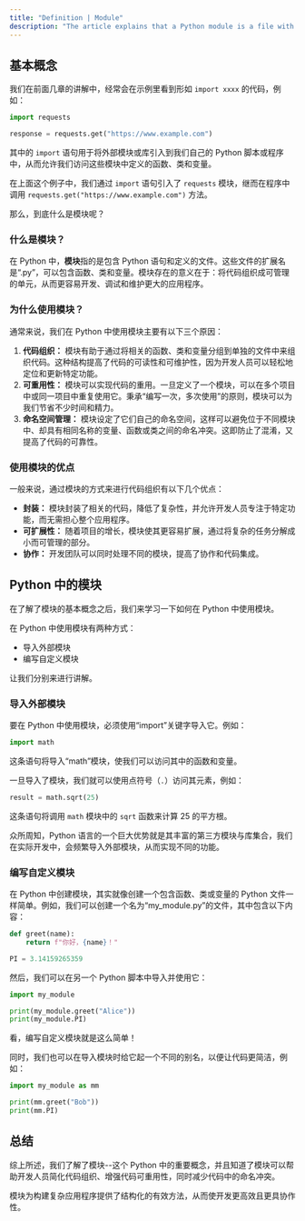 ```yaml
---
title: "Definition | Module"
description: "The article explains that a Python module is a file with Python code, including functions, classes, and variables, which helps in organizing and reusing code efficiently. It highlights that modules improve code readability, maintainability, and prevent naming conflicts by creating distinct namespaces. The article also describes how to import existing modules and create custom ones, emphasizing the role of modules in making code management easier and supporting collaboration in development projects."
---
```


## 基本概念

我们在前面几章的讲解中，经常会在示例里看到形如 `import xxxx` 的代码，例如：

```python
import requests

response = requests.get("https://www.example.com")
```

其中的 `import` 语句用于将外部模块或库引入到我们自己的 Python 脚本或程序中，从而允许我们访问这些模块中定义的函数、类和变量。

在上面这个例子中，我们通过 `import` 语句引入了 `requests` 模块，继而在程序中调用 `requests.get("https://www.example.com")` 方法。

那么，到底什么是模块呢？

### 什么是模块？

在 Python 中，**模块**指的是包含 Python 语句和定义的文件。这些文件的扩展名是“.py”，可以包含函数、类和变量。模块存在的意义在于：将代码组织成可管理的单元，从而更容易开发、调试和维护更大的应用程序。

### 为什么使用模块？

通常来说，我们在 Python 中使用模块主要有以下三个原因：

1. **代码组织：** 模块有助于通过将相关的函数、类和变量分组到单独的文件中来组织代码。这种结构提高了代码的可读性和可维护性，因为开发人员可以轻松地定位和更新特定功能。
2. **可重用性：** 模块可以实现代码的重用。一旦定义了一个模块，可以在多个项目中或同一项目中重复使用它。秉承“编写一次，多次使用”的原则，模块可以为我们节省不少时间和精力。
3. **命名空间管理：** 模块设定了它们自己的命名空间，这样可以避免位于不同模块中、却具有相同名称的变量、函数或类之间的命名冲突。这即防止了混淆，又提高了代码的可靠性。

### 使用模块的优点

一般来说，通过模块的方式来进行代码组织有以下几个优点：

-   **封装：** 模块封装了相关的代码，降低了复杂性，并允许开发人员专注于特定功能，而无需担心整个应用程序。
-   **可扩展性：** 随着项目的增长，模块使其更容易扩展，通过将复杂的任务分解成小而可管理的部分。
-   **协作：** 开发团队可以同时处理不同的模块，提高了协作和代码集成。

## Python 中的模块

在了解了模块的基本概念之后，我们来学习一下如何在 Python 中使用模块。

在 Python 中使用模块有两种方式：

-   导入外部模块
-   编写自定义模块

让我们分别来进行讲解。

### 导入外部模块

要在 Python 中使用模块，必须使用“import”关键字导入它。例如：

```python
import math
```

这条语句将导入“math”模块，使我们可以访问其中的函数和变量。

一旦导入了模块，我们就可以使用点符号（`.`）访问其元素，例如：

```python
result = math.sqrt(25)
```

这条语句将调用 `math` 模块中的 `sqrt` 函数来计算 25 的平方根。

众所周知，Python 语言的一个巨大优势就是其丰富的第三方模块与库集合，我们在实际开发中，会频繁导入外部模块，从而实现不同的功能。

### 编写自定义模块

在 Python 中创建模块，其实就像创建一个包含函数、类或变量的 Python 文件一样简单。例如，我们可以创建一个名为“my_module.py”的文件，其中包含以下内容：

```python
def greet(name):
    return f"你好，{name}！"

PI = 3.14159265359
```

然后，我们可以在另一个 Python 脚本中导入并使用它：

```python
import my_module

print(my_module.greet("Alice"))
print(my_module.PI)
```

看，编写自定义模块就是这么简单！

同时，我们也可以在导入模块时给它起一个不同的别名，以便让代码更简洁，例如：

```python
import my_module as mm

print(mm.greet("Bob"))
print(mm.PI)
```

## 总结

综上所述，我们了解了模块--这个 Python 中的重要概念，并且知道了模块可以帮助开发人员简化代码组织、增强代码可重用性，同时减少代码中的命名冲突。

模块为构建复杂应用程序提供了结构化的有效方法，从而使开发更高效且更具协作性。
